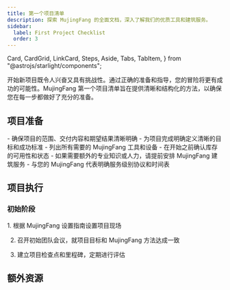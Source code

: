 ```yaml
---
title: 第一个项目清单
description: 探索 MujingFang 的全面文档，深入了解我们的优质工具和建筑服务。
sidebar:
  label: First Project Checklist
  order: 3
---
```


  Card,
  CardGrid,
  LinkCard,
  Steps,
  Aside,
  Tabs,
  TabItem,
} from "@astrojs/starlight/components";

开始新项目既令人兴奋又具有挑战性。通过正确的准备和指导，您的冒险将更有成功的可能性。MujingFang 第一个项目清单旨在提供清晰和结构化的方法，以确保您在每一步都做好了充分的准备。

## 项目准备

<CardGrid>
  <Card title="范围和目标">
    - 确保项目的范围、交付内容和期望结果清晰明确 -
    为项目完成明确定义清晰的目标和成功标准
  </Card>
  <Card title="工具和设备">
    - 列出所有需要的 MujingFang 工具和设备 - 在开始之前确认库存的可用性和状态
  </Card>
  <Card title="安排服务">
    - 如果需要额外的专业知识或人力，请提前安排 MujingFang 建筑服务 - 与您的
    MujingFang 代表明确服务级别协议和时间表
  </Card>
</CardGrid>

## 项目执行

### 初始阶段

<Steps>
1. 根据 MujingFang 设置指南设置项目现场

2. 召开初始团队会议，就项目目标和 MujingFang 方法达成一致

3. 建立项目检查点和里程碑，定期进行评估

</Steps>

## 额外资源

<CardGrid>
  <LinkCard
    title="详细指南"
    description="访问 MujingFang 工具和服务的深度文档和用户手册。"
    href="zh-cn/guides/getting-started"
  />
  <LinkCard
    title="支持联系人"
    description="保持 MujingFang 支持的联系人详细信息，可在项目期间提供帮助。"
    href="zh-cn/guides/getting-started"
  />
  <LinkCard
    title="高级学习"
    description="探索 MujingFang 提供的进一步教育资源，以完善您的技能和知识基础。"
    href="zh-cn/guides/getting-started"
  />
</CardGrid>
